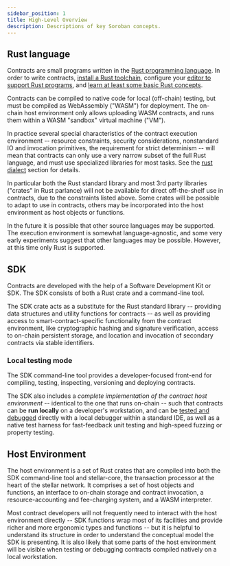 ```yaml
---
sidebar_position: 1
title: High-Level Overview
description: Descriptions of key Soroban concepts.
---
```


## Rust language

Contracts are small programs written in the [Rust programming language](https://www.rust-lang.org). In order to write contracts, [install a Rust toolchain](https://www.rust-lang.org/tools/install), configure your [editor to support Rust programs](https://www.rust-lang.org/tools), and [learn at least some basic Rust concepts](https://www.rust-lang.org/learn).

Contracts can be compiled to native code for local (off-chain) testing, but must be compiled as WebAssembly ("WASM") for deployment. The on-chain host environment only allows uploading WASM contracts, and runs them within a WASM "sandbox" virtual machine ("VM").

In practice several special characteristics of the contract execution environment -- resource constraints, security considerations, nonstandard IO and invocation primitives, the requirement for strict determinism -- will mean that contracts can only use a very narrow subset of the full Rust language, and must use specialized libraries for most tasks. See the [rust dialect](rust-dialect.mdx) section for details.

In particular both the Rust standard library and most 3rd party libraries ("crates" in Rust parlance) will not be available for direct off-the-shelf use in contracts, due to the constraints listed above. Some crates will be possible to adapt to use in contracts, others may be incorporated into the host environment as host objects or functions.

In the future it is possible that other source languages may be supported. The execution environment is somewhat language-agnostic, and some very early experiments suggest that other languages may be possible. However, at this time only Rust is supported.

## SDK

Contracts are developed with the help of a Software Development Kit or SDK. The SDK consists of both a Rust crate and a command-line tool.

The SDK crate acts as a substitute for the Rust standard library -- providing data structures and utility functions for contracts -- as well as providing access to smart-contract-specific functionality from the contract environment, like cryptographic hashing and signature verification, access to on-chain persistent storage, and location and invocation of secondary contracts via stable identifiers.

### Local testing mode

The SDK command-line tool provides a developer-focused front-end for compiling, testing, inspecting, versioning and deploying contracts.

The SDK also includes a _complete implementation of the contract host environment_ -- identical to the one that runs on-chain -- such that contracts can be **run locally** on a developer's workstation, and can be [tested and debugged](debugging) directly with a local debugger within a standard IDE, as well as a native test harness for fast-feedback unit testing and high-speed fuzzing or property testing.

## Host Environment

The host environment is a set of Rust crates that are compiled into both the SDK command-line tool and stellar-core, the transaction processor at the heart of the stellar network. It comprises a set of host objects and functions, an interface to on-chain storage and contract invocation, a resource-accounting and fee-charging system, and a WASM interpreter.

Most contract developers will not frequently need to interact with the host environment directly -- SDK functions wrap most of its facilities and provide richer and more ergonomic types and functions -- but it is helpful to understand its structure in order to understand the conceptual model the SDK is presenting. It is also likely that some parts of the host environment will be visible when testing or debugging contracts compiled natively on a local workstation.
